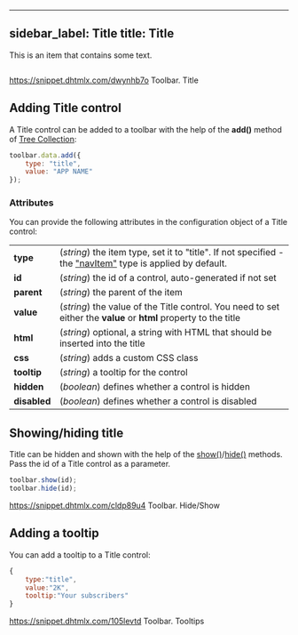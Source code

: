  ---
sidebar_label: Title
title: Title
---          

This is an item that contains some text.

<img src="toolbar/title.png" alt=""/>

https://snippet.dhtmlx.com/dwynhb7o	Toolbar. Title

## Adding Title control

A Title control can be added to a toolbar with the help of the <strong>add()</strong> method of [Tree Collection](/tree_collection/api/refs/treecollection):

~~~js
toolbar.data.add({
    type: "title",
	value: "APP NAME"
});
~~~

### Attributes

You can provide the following attributes in the configuration object of a Title control:

<table class="webixdoc_links">
	<tbody>
        <tr>
			<td class="webixdoc_links0"><b>type</b></td>
			<td>(<i>string</i>) the item type, set it to "title". If not specified - the <a href="https://docs.dhtmlx.com/suite/toolbar__navitem.html">"navItem"</a> type is applied by default.</td>
		</tr>
        <tr>
			<td class="webixdoc_links0"><b>id</b></td>
			<td>(<i>string</i>) the id of a control, auto-generated if not set</td>
		</tr>
        <tr>
			<td class="webixdoc_links0"><b>parent</b></td>
			<td>(<i>string</i>) the parent of the item</td>
		</tr>
		<tr>
			<td class="webixdoc_links0"><b>value</b></td>
			<td>(<i>string</i>) the value of the Title control. You need to set either the <b>value</b> or <b>html</b> property to the title</td>
		</tr>
        <tr>
			<td class="webixdoc_links0"><b>html</b></td>
			<td>(<i>string</i>) optional, a string with HTML that should be inserted into the title</td>
		</tr>
        <tr>
			<td class="webixdoc_links0"><b>css</b></td>
			<td>(<i>string</i>) adds a custom CSS class</td>
		</tr>
		<tr>
			<td class="webixdoc_links0"><b>tooltip</b></td>
			<td>(<i>string</i>) a tooltip for the control</td>
		</tr>
        <tr>
			<td class="webixdoc_links0"><b>hidden</b></td>
			<td>(<i>boolean</i>) defines whether a control is hidden</td>
		</tr>
        <tr>
			<td class="webixdoc_links0"><b>disabled</b></td>
			<td>(<i>boolean</i>) defines whether a control is disabled</td>
		</tr>
    </tbody>
</table>


## Showing/hiding title

Title can be hidden and shown with the help of the [show()](/toolbar/api/toolbar_show_method)/[hide()](/toolbar/api/toolbar_hide_method)  methods. Pass the id of a Title control as a parameter.

~~~js
toolbar.show(id);
toolbar.hide(id);
~~~

https://snippet.dhtmlx.com/cldp89u4	Toolbar. Hide/Show

## Adding a tooltip

You can add a tooltip to a Title control:

~~~js
{
    type:"title",
    value:"2K",
    tooltip:"Your subscribers"
}
~~~

https://snippet.dhtmlx.com/105levtd	Toolbar. Tooltips

